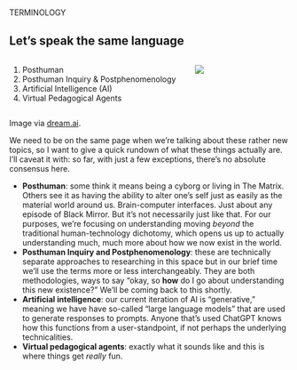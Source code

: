 #  {#terminology data-menu-title="Terminology" background="#9EABAE" background-image="assets/lab.png" background-size="35%" background-position="right 5% top 5%"}

[TERMINOLOGY]{.r-fit-text}

## Let's speak the same language

::: columns
::: {.column width="65%"}
::: incremental
1.  Posthuman
2.  Posthuman Inquiry & Postphenomenology
3.  Artificial Intelligence (AI)
4.  Virtual Pedagogical Agents
:::
:::

::: {.column width="35%"}
![](assets/terminology.jpg)
:::
:::

::: attribution
Image via [dream.ai](https://dream.ai).
:::

::: notes
We need to be on the same page when we're talking about these rather new topics, so I want to give a quick rundown of what these things actually are. I'll caveat it with: so far, with just a few exceptions, there's no absolute consensus here.

-   **Posthuman**: some think it means being a cyborg or living in The Matrix. Others see it as having the ability to alter one's self just as easily as the material world around us. Brain-computer interfaces. Just about any episode of Black Mirror. But it's not necessarily just like that. For our purposes, we're focusing on understanding moving *beyond* the traditional human-technology dichotomy, which opens us up to actually understanding much, much more about how we now exist in the world.
-   **Posthuman Inquiry and Postphenomenology**: these are technically separate approaches to researching in this space but in our brief time we'll use the terms more or less interchangeably. They are both methodologies, ways to say "okay, so **how** do I go about understanding this new existence?" We'll be coming back to this shortly.
-   **Artificial intelligence**: our current iteration of AI is "generative," meaning we have have so-called "large language models" that are used to generate responses to prompts. Anyone that's used ChatGPT knows how this functions from a user-standpoint, if not perhaps the underlying technicalities.
-   **Virtual pedagogical agents**: exactly what it sounds like and this is where things get *really* fun.
:::
